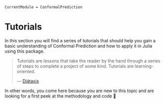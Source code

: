 ```@meta
CurrentModule = ConformalPrediction
```

# Tutorials

In this section you will find a series of tutorials that should help you gain a basic understanding of Conformal Prediction and how to apply it in Julia using this package.

> Tutorials are lessons that take the reader by the hand through a series of steps to complete a project of some kind. Tutorials are learning-oriented.
>
> --- [Diátaxis](https://diataxis.fr/tutorials/)

In other words, you come here because you are new to this topic and are looking for a first peek at the methodology and code 🫣